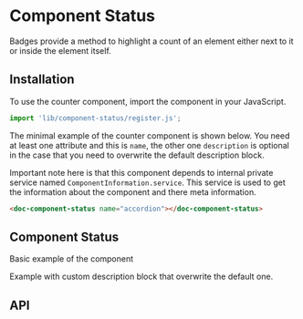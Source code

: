 
<Meta title="Components/ComponentStatus" />

# Component Status

Badges provide a method to highlight a count of an element either next to it
or inside the element itself.

## Installation

To use the counter component, import the component in your JavaScript.

```typescript
import 'lib/component-status/register.js';
```

The minimal example of the counter component is shown below. You need at least one attribute and this is `name`,
the other one `description` is optional in the case that you need to overwrite the default description block.

Important note here is that this component depends to internal private service named `ComponentInformation.service`.
This service is used to get the information about the component and there meta information.

```html
<doc-component-status name="accordion"></doc-component-status>
```

## Component Status

Basic example of the component

<Canvas>
  <Story id="stories-component-status--basic" />
</Canvas>

Example with custom description block that overwrite the default one.

<Canvas>
  <Story id="stories-component-status--basic-description" />
</Canvas>

## API

<Props of="doc-component-status" />

